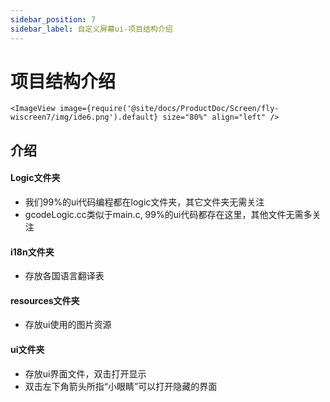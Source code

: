 ```yaml
---
sidebar_position: 7
sidebar_label: 自定义屏幕ui-项目结构介绍
---
```



# 项目结构介绍


    <ImageView image={require('@site/docs/ProductDoc/Screen/fly-wiscreen7/img/ide6.png').default} size="80%" align="left" />



## 介绍
#### Logic文件夹
* 我们99%的ui代码编程都在logic文件夹，其它文件夹无需关注
* gcodeLogic.cc类似于main.c,    99%的ui代码都存在这里，其他文件无需多关注

#### i18n文件夹
* 存放各国语言翻译表

#### resources文件夹
* 存放ui使用的图片资源

#### ui文件夹
* 存放ui界面文件，双击打开显示
* 双击左下角箭头所指“小眼睛”可以打开隐藏的界面
